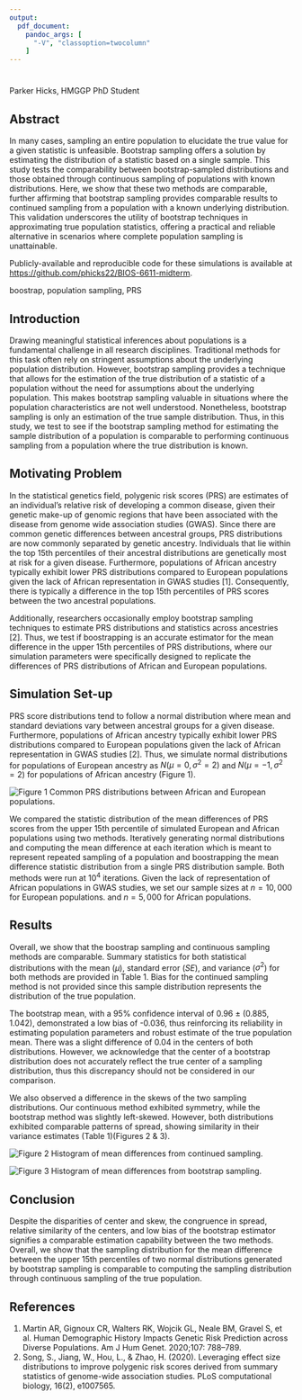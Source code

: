 ```yaml
---
output: 
  pdf_document:
    pandoc_args: [
      "-V", "classoption=twocolumn"
    ]
---
```


# \textit{Bootstrap sampling is comparable to continued sampling of a population of a known distribution.}

Parker Hicks,
HMGGP PhD Student

## Abstract
In many cases, sampling an entire population to elucidate the true value for a given statistic is unfeasible. Bootstrap sampling offers a solution by estimating the distribution of a statistic based on a single sample. This study tests the comparability between bootstrap-sampled distributions and those obtained through continuous sampling of populations with known distributions. Here, we show that these two methods are comparable, further affirming that bootstrap sampling provides comparable results to continued sampling from a population with a known underlying distribution. This validation underscores the utility of bootstrap techniques in approximating true population statistics, offering a practical and reliable alternative in scenarios where complete population sampling is unattainable.

Publicly-available and reproducible code for these simulations is available at <https://github.com/phicks22/BIOS-6611-midterm>.

\textit{Keywords:} boostrap, population sampling, PRS

## Introduction
Drawing meaningful statistical inferences about populations is a fundamental challenge in all research disciplines. Traditional methods for this task often rely on stringent assumptions about the underlying population distribution. However, bootstrap sampling provides a technique that allows for the estimation of the true distribution of a statistic of a population without the need for assumptions about the underlying population. This makes bootstrap sampling valuable in situations where the population characteristics are not well understood. Nonetheless, bootstrap sampling is only an estimation of the true sample distribution. Thus, in this study, we test to see if the bootstrap sampling method for estimating the sample distribution of a population is comparable to \textit{actually} performing continuous sampling from a population where the true distribution is known.

## Motivating Problem
In the statistical genetics field, polygenic risk scores (PRS) are estimates of an individual's relative risk of developing a common disease, given their genetic make-up of genomic regions that have been associated with the disease from genome wide association studies (GWAS). Since there are common genetic differences between ancestral groups, PRS distributions are now commonly separated by genetic ancestry. Individuals that lie within the top 15th percentiles of their ancestral distributions are genetically most at risk for a given disease. Furthermore, populations of African ancestry typically exhibit lower PRS distributions compared to European populations given the lack of African representation in GWAS studies [1]. Consequently, there is typically a difference in the top 15th percentiles of PRS scores between the two ancestral populations.

Additionally, researchers occasionally employ bootstrap sampling techniques to estimate PRS distributions and statistics across ancestries [2]. Thus, we test if boostrapping is an accurate estimator for the mean difference in the upper 15th percentiles of PRS distributions, where our simulation parameters were specifically designed to replicate the differences of PRS distributions of African and European populations.

## Simulation Set-up
PRS score distributions tend to follow a normal distribution where mean and standard deviations vary between ancestral groups for a given disease. Furthermore, populations of African ancestry typically exhibit lower PRS distributions compared to European populations given the lack of African representation in GWAS studies [2]. Thus, we simulate normal distributions for populations of European ancestry as $N(\mu=0, \sigma^2=2)$ and $N(\mu=-1, \sigma^2=2)$ for populations of African ancestry (Figure 1).

![Figure 1]("./imgs/population_scores_density.png")
<span class="caption">\textbf{Figure 1:} Common PRS distributions between African and European populations.</span>

We compared the statistic distribution of the mean differences of PRS scores from the upper 15th percentile of simulated European and African populations using two methods. \textbf{1)} Iteratively generating normal distributions and computing the mean difference at each iteration which is meant to represent repeated sampling of a population and \textbf{2)} boostrapping the mean difference statistic distribution from a single PRS distribution sample. Both methods were run at $10^4$ iterations. Given the lack of representation of African populations in GWAS studies, we set our sample sizes at $n=10,000$ for European populations. and $n=5,000$ for African populations.

## Results
Overall, we show that the boostrap sampling and continuous sampling methods are comparable. Summary statistics for both statistical distributions with the mean ($\mu$), standard error ($SE$), and variance ($\sigma^2$) for both methods are provided in Table 1. Bias for the continued sampling method is not provided since this sample distribution represents the distribution of the true population.

The bootstrap mean, with a 95% confidence interval of 0.96 ± (0.885, 1.042), demonstrated a low bias of -0.036, thus reinforcing its reliability in estimating population parameters and robust estimate of the true population mean. There was a slight difference of 0.04 in the centers of both distributions. However, we acknowledge that the center of a bootstrap distribution does not accurately reflect the true center of a sampling distribution, thus this discrepancy should not be considered in our comparison.

\setlength{\headheight}{22.48878pt}
\setlength{\topmargin}{-12pt}
\begin{table}[h]
\centering
\begin{tabular}{|l|l|l|}
\hline
\multicolumn{3} { | c | }{\textbf{Table 1:} Distribution summary statistics}\\ \hline
\textit{Statistic} & \textbf{Cont. Samp.} & \textbf{Boostrap} \\ \hline
$\mu$    & 1.0  & 0.96 \\ \hline
$SE$      & 0.058 & 0.041 \\ \hline
$\sigma^2$ & 0.003 & 0.003 \\ \hline
$Bias$    & - & -0.036 \\ \hline
\end{tabular}
\end{table}

We also observed a difference in the skews of the two sampling distributions. Our continuous method exhibited symmetry, while the bootstrap method was slightly left-skewed. However, both distributions exhibited comparable patterns of spread, showing similarity in their variance estimates (Table 1)(Figures 2 & 3). 

![Figure 2]("./imgs/difference_samples_hist.png")
<span class="caption">\textbf{Figure 2:} Histogram of mean differences from continued sampling.</span>

![Figure 3]("./imgs/difference_boot_hist.png")
<span class="caption">\textbf{Figure 3:} Histogram of mean differences from bootstrap sampling.</span>

## Conclusion
Despite the disparities of center and skew, the congruence in spread, relative similarity of the centers, and low bias of the bootstrap estimator signifies a comparable estimation capability between the two methods. Overall, we show that the sampling distribution for the mean difference between the upper 15th percentiles of two normal distributions generated by bootstrap sampling is comparable to computing the sampling distribution through continuous sampling of the true population. 

## References
1. 	Martin AR, Gignoux CR, Walters RK, Wojcik GL, Neale BM, Gravel S, et al. Human Demographic History Impacts Genetic Risk Prediction across Diverse Populations. Am J Hum Genet. 2020;107: 788–789.
2.  Song, S., Jiang, W., Hou, L., & Zhao, H. (2020). Leveraging effect size distributions to improve polygenic risk scores derived from summary statistics of genome-wide association studies. PLoS computational biology, 16(2), e1007565.
